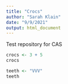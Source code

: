 ```yaml
---
title: "Crocs"
author: "Sarah Klain"
date: "9/9/2021"
output: html_document
---
```


Test repository for CAS
```r
crocs <- 3 + 5
crocs
```
```r
teeth <- "VVV"
teeth
```

